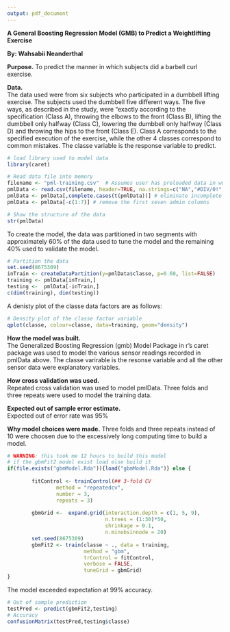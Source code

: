 ```yaml
---
output: pdf_document
---
```

**A General Boosting Regression Model (GMB) to Predict a Weightlifting Exercise**   
  
**By: Wahsabii Neanderthal**  

**Purpose.** To predict the manner in which subjects did a barbell curl exercise.  
  
**Data.**  
The data used were from six subjects who participated in a dumbbell lifting exercise. The subjects used the dumbbell five different ways. The five ways, as described in the study, were "exactly according to the specification (Class A), throwing the elbows to the front (Class B), lifting the dumbbell only halfway (Class C), lowering the dumbbell only halfway (Class D) and throwing the hips to the front (Class E). Class A corresponds to the specified execution of the exercise, while the other 4 classes correspond to common mistakes. The classe variable is the response variable to predict. 

```r
# load library used to model data
library(caret)

# Read data file into memory
filename <- "pml-training.csv"  # Assumes user has preloaded data in working directory
pmlData <- read.csv(filename, header=TRUE, na.strings=c("NA","#DIV/0!",""))
pmlData <- pmlData[,complete.cases(t(pmlData))] # eliminate incomplete columns 
pmlData <- pmlData[-c(1:7)] # remove the first seven admin columns 

# Show the structure of the data
str(pmlData)
```
To create the model, the data was partitioned in two segments with approximately 60% of the data used to tune the model and the remaining 40% used to validate the model.
```r
# Partition the data 
set.seed(8675309)
inTrain <- createDataPartition(y=pmlData$classe, p=0.60, list=FALSE)
training <- pmlData[inTrain,]
testing <-  pmlData[-inTrain,]
c(dim(training), dim(testing))
```
A denisty plot of the classe data factors are as follows:  
```r
# Density plot of the classe factor variable
qplot(classe, colour=classe, data=training, geom="density")
```

**How the model was built.**   
The Generalized Boosting Regression (gmb) Model Package in r's caret package was used to model the various sensor readings recorded in pmlData above.  The classe varirable is the resonse variable and all the other sensor data were explanatory variables.   
  
**How cross validation was used.**  
Repeated cross validation was used to model pmlData. Three folds and three repeats were used to model the training data.   

**Expected out of sample error estimate.**  
Expected out of error rate was 95%  

**Why model choices were made.** 
Three folds and three repeats instead of 10 were choosen due to the excessively long computing time to build a model. 

```r
# WARNING: this took me 12 hours to build this model
# if the gbmFit2 model exist load else build it
if(file.exists("gbmModel.Rda")){load("gbmModel.Rda")} else {
          
        fitControl <- trainControl(## 3-fold CV
                method = "repeatedcv",
                number = 3, 
                repeats = 3)
        
        gbmGrid <-  expand.grid(interaction.depth = c(1, 5, 9),
                                n.trees = (1:30)*50,
                                shrinkage = 0.1,
                                n.minobsinnode = 20)
        set.seed(8675309)
        gbmFit2 <- train(classe ~ ., data = training,
                         method = "gbm",
                         trControl = fitControl,
                         verbose = FALSE,
                         tuneGrid = gbmGrid)
}
```
The model exceeded expectation at 99% accuracy.  
```r
# Out of sample prediction
testPred <- predict(gbmFit2,testing)
# Accuracy
confusionMatrix(testPred,testing$classe)
```

